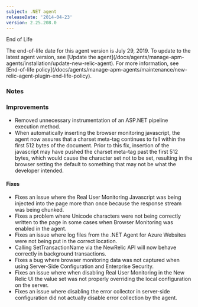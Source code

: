 ```yaml
---
subject: .NET agent
releaseDate: '2014-04-23'
version: 2.25.208.0
---
```


End of Life

<Callout variant="important">
  The end-of-life date for this agent version is July 29, 2019. To update to the latest agent version, see [Update the agent](/docs/agents/manage-apm-agents/installation/update-new-relic-agent). For more information, see [End-of-life policy](/docs/agents/manage-apm-agents/maintenance/new-relic-agent-plugin-end-life-policy).
</Callout>

### Notes

### Improvements

* Removed unnecessary instrumentation of an ASP.NET pipeline execution method.
* When automatically inserting the browser monitoring javascript, the agent now assures that a charset meta-tag continues to fall within the first 512 bytes of the document. Prior to this fix, insertion of the javascript may have pushed the charset meta-tag past the first 512 bytes, which would cause the character set not to be set, resulting in the browser setting the default to something that may not be what the developer intended.

#### Fixes

* Fixes an issue where the Real User Monitoring Javascript was being injected into the page more than once because the response stream was being chunked.
* Fixes a problem where Unicode characters were not being correctly written to the page in some cases when Browser Monitoring was enabled in the agent.
* Fixes an issue where log files from the .NET Agent for Azure Websites were not being put in the correct location.
* Calling SetTransactionName via the NewRelic API will now behave correctly in background transactions.
* Fixes a bug where browser monitoring data was not captured when using Server-Side Configuration and Enterprise Security.
* Fixes an issue where when disabling Real User Monitoring in the New Relic UI the value set was not properly overriding the local configuration on the server.
* Fixes an issue where disabling the error collector in server-side configuration did not actually disable error collection by the agent.
